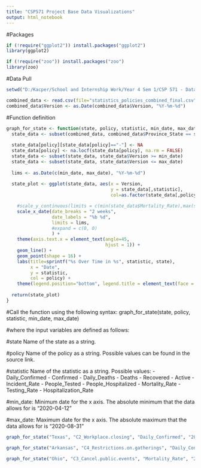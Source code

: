 ---
title: "CSP571 Project Base Data Visualizations"
output: html_notebook
---

#Packages

```{r}
if (!require("ggplot2")) install.packages("ggplot2")
library(ggplot2)

if (!require("zoo")) install.packages("zoo")
library(zoo)
```

#Data Pull

```{r}
setwd("D:/Kacper/School and Internship Work/Year 4 Sem 1/CSP 571 - Data Preperation and Analysis/PROJECT/COVID DATA/Visualizations")

combined_data <- read.csv(file="statistics_policies_combined_final.csv", header=TRUE)
combined_data$Version <- as.Date(combined_data$Version, "%Y-%m-%d")
```

#Function definition

```{r}
graph_for_state <- function(state, policy, statistic, min_date, max_date) {
  state_data <- subset(combined_data, combined_data$Province_State == state)
  
  state_data[policy][state_data[policy]=="-"] <- NA
  state_data[policy] <- na.locf(state_data[policy], na.rm = FALSE)
  state_data <- subset(state_data, state_data$Version >= min_date)
  state_data <- subset(state_data, state_data$Version <= max_date)
  
  lims <- as.Date(c(min_date, max_date), "%Y-%m-%d")
  
  state_plot <- ggplot(state_data, aes(x = Version, 
                                       y = state_data[,statistic], 
                                       col=as.factor(state_data[,policy]))) +

    #scale_y_continuous(limits = c(min(state_data$Mortality_Rate),max(state_data$Mortality_Rate))) +
    scale_x_date(date_breaks = "2 weeks", 
                 date_labels = "%b %d", 
                 limits = lims, 
                 #expand = c(0, 0)
                 ) +
    theme(axis.text.x = element_text(angle=45, 
                                     hjust = 1)) +
    geom_line() +
    geom_point(shape = 16) +
    labs(title=sprintf("%s Over Time in %s", statistic, state), 
         x = "Date", 
         y = statistic,
         col = policy) + 
    theme(legend.position="bottom", legend.title = element_text(face = "bold"))
  
  return(state_plot)
}
```

#Call the function using the following syntax: 
  graph_for_state(state, policy, statistic, min_date, max_date)
  
#where the input variables are defined as follows:

#state 
  Name of the state as a string.
  
#policy
  Name of the policy as a string. Possible values can be found in the source link.
  
#statistic
  Name of the statistic as a string. Possible values:
  - Daily_Confirmed
  - Confirmed
  - Daily_Deaths
  - Deaths
  - Recovered
  - Active
  - Incident_Rate
  - People_Tested
  - People_Hospitalized
  - Mortality_Rate
  - Testing_Rate
  - Hospitalization_Rate

#min_date:
  Minimum date for the x axis. The absolute minimum that the data allows for is "2020-04-12"

#max_date: 
  Maximum date for the x axis. The absolute maximum that the data allows for is "2020-08-31"

```{r}
graph_for_state("Texas", "C2_Workplace.closing", "Daily_Confirmed", "2020-04-12", "2020-11-30")
```

```{r}
graph_for_state("Arkansas", "C4_Restrictions.on.gatherings", "Daily_Confirmed", "2020-04-12", "2020-11-30")
```

```{r}
graph_for_state("Ohio", "C3_Cancel.public.events", "Mortality_Rate", "2020-04-12", "2020-08-31")
```
